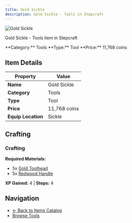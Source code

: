 ```yaml
---
title: Gold Sickle
description: Gold Sickle - Tools in Stepcraft
---
```


<div className="flex items-start gap-6 mb-8">
  <div className="flex-shrink-0">
    <img src="/assets/resources/smithing/gold_sickle.png" alt="Gold Sickle" className="w-24 h-24 border rounded-lg" />
  </div>
  <div className="flex-1">
    <div className="space-y-2">
      <p className="text-lg text-muted-foreground">Gold Sickle - Tools item in Stepcraft</p>
      <div className="flex flex-wrap gap-4 text-sm">
        <span className="px-2 py-1 bg-blue-100 dark:bg-blue-900 rounded-md">
          **Category:** Tools
        </span>
        <span className="px-2 py-1 bg-green-100 dark:bg-green-900 rounded-md">
          **Type:** Tool
        </span>
        <span className="px-2 py-1 bg-yellow-100 dark:bg-yellow-900 rounded-md">
          **Price:** 11,768 coins
        </span>
      </div>
    </div>
  </div>
</div>

## Item Details

| Property | Value |
|----------|-------|
| **Name** | Gold Sickle |
| **Category** | Tools |
| **Type** | Tool |
| **Price** | 11,768 coins |
| **Equip Location** | Sickle |



## Crafting

### Crafting

**Required Materials:**
- 5x [Gold Toolhead](/docs/resources/individual/gold_toolhead)
- 5x [Redwood Handle](/docs/resources/individual/redwood_handle)

**XP Gained:** 4 | **Steps:** 4



## Navigation

- [← Back to Items Catalog](/docs/items)
- [Browse Tools](/docs/items#tools)
